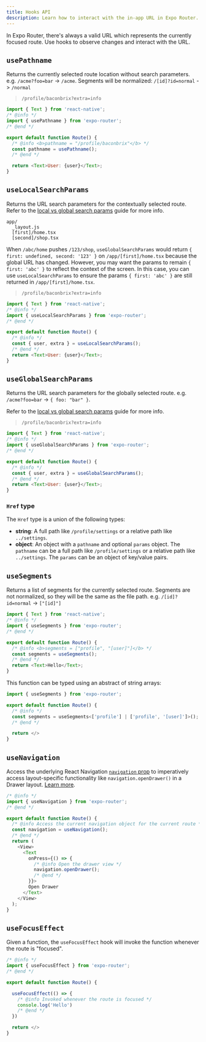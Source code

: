 ```yaml
---
title: Hooks API
description: Learn how to interact with the in-app URL in Expo Router.
---
```


In Expo Router, there's always a valid URL which represents the currently focused route. Use hooks to observe changes and interact with the URL.

## `usePathname`

Returns the currently selected route location without search parameters. e.g. `/acme?foo=bar` -> `/acme`. Segments will be normalized: `/[id]?id=normal` -> `/normal`

> `/profile/baconbrix?extra=info`

```js app/profile/[user].tsx
import { Text } from 'react-native';
/* @info */
import { usePathname } from 'expo-router';
/* @end */

export default function Route() {
  /* @info <b>pathname = "/profile/baconbrix"</b> */
  const pathname = usePathname();
  /* @end */

  return <Text>User: {user}</Text>;
}
```

## `useLocalSearchParams`

Returns the URL search parameters for the contextually selected route. Refer to the [local vs global search params](/router/reference/search-parameters/#local-vs-global-search-parameters) guide for more info.

```title=File System
app/
  _layout.js
  [first]/home.tsx
  [second]/shop.tsx
```

When `/abc/home` pushes `/123/shop`, `useGlobalSearchParams` would return `{ first: undefined, second: '123' }` on `/app/[first]/home.tsx` because the global URL has changed. However, you may want the params to remain `{ first: 'abc' }` to reflect the context of the screen. In this case, you can use `useLocalSearchParams` to ensure the params `{ first: 'abc' }` are still returned in `/app/[first]/home.tsx`.

> `/profile/baconbrix?extra=info`

```js app/profile/[user].tsx
import { Text } from 'react-native';
/* @info */
import { useLocalSearchParams } from 'expo-router';
/* @end */

export default function Route() {
  /* @info */
  const { user, extra } = useLocalSearchParams();
  /* @end */
  return <Text>User: {user}</Text>;
}
```

## `useGlobalSearchParams`

Returns the URL search parameters for the globally selected route. e.g. `/acme?foo=bar` -> `{ foo: "bar" }`.

Refer to the [local vs global search params](/router/reference/search-parameters/#local-vs-global-search-parameters) guide for more info.

> `/profile/baconbrix?extra=info`

```js app/profile/[user].tsx
import { Text } from 'react-native';
/* @info */
import { useGlobalSearchParams } from 'expo-router';
/* @end */

export default function Route() {
  /* @info */
  const { user, extra } = useGlobalSearchParams();
  /* @end */
  return <Text>User: {user}</Text>;
}
```

### `Href` type

The `Href` type is a union of the following types:

- **string**: A full path like `/profile/settings` or a relative path like `../settings`.
- **object**: An object with a `pathname` and optional `params` object. The `pathname` can be a full path like `/profile/settings` or a relative path like `../settings`. The `params` can be an object of key/value pairs.

## `useSegments`

Returns a list of segments for the currently selected route. Segments are not normalized, so they will be the same as the file path. e.g. `/[id]?id=normal` -> `["[id]"]`

```js app/profile/[user].tsx
import { Text } from 'react-native';
/* @info */
import { useSegments } from 'expo-router';
/* @end */

export default function Route() {
  /* @info <b>segments = ["profile", "[user]"]</b> */
  const segments = useSegments();
  /* @end */
  return <Text>Hello</Text>;
}
```

This function can be typed using an abstract of string arrays:

```js app/profile/[user].tsx
import { useSegments } from 'expo-router';

export default function Route() {
  /* @info */
  const segments = useSegments<['profile'] | ['profile', '[user]']>();
  /* @end */

  return </>
}
```

## `useNavigation`

Access the underlying React Navigation [`navigation` prop](https://reactnavigation.org/docs/navigation-prop) to imperatively access layout-specific functionality like `navigation.openDrawer()` in a Drawer layout. [Learn more](https://reactnavigation.org/docs/navigation-prop/#navigator-dependent-functions).

```js
/* @info */
import { useNavigation } from 'expo-router';
/* @end */

export default function Route() {
  /* @info Access the current navigation object for the current route */
  const navigation = useNavigation();
  /* @end */
  return (
    <View>
      <Text
        onPress={() => {
          /* @info Open the drawer view */
          navigation.openDrawer();
          /* @end */
        }}>
        Open Drawer
      </Text>
    </View>
  );
}
```

## `useFocusEffect`

Given a function, the `useFocusEffect` hook will invoke the function whenever the route is "focused".

```js
/* @info */
import { useFocusEffect } from 'expo-router';
/* @end */

export default function Route() {

  useFocusEffect(() => {
    /* @info Invoked whenever the route is focused */
    console.log('Hello')
    /* @end */
  })

  return </>
}
```
